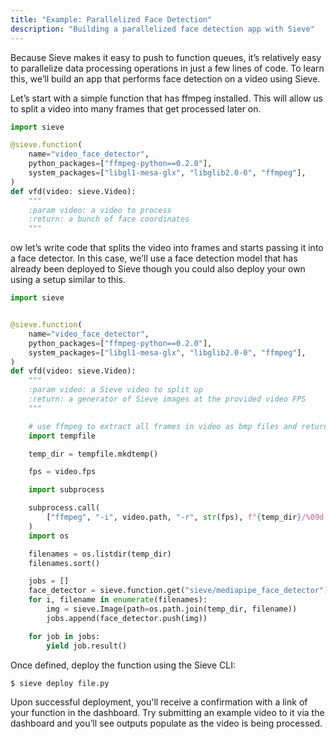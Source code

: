 ```yaml
---
title: "Example: Parallelized Face Detection"
description: "Building a parallelized face detection app with Sieve"
---
```


Because Sieve makes it easy to push to function queues, it’s relatively easy to parallelize data processing operations in just a few lines of code. To learn this, we’ll build an app that performs face detection on a video using Sieve.

Let’s start with a simple function that has ffmpeg installed. This will allow us to split a video into many frames that get processed later on.

```python
import sieve

@sieve.function(
    name="video_face_detector",
    python_packages=["ffmpeg-python==0.2.0"],
    system_packages=["libgl1-mesa-glx", "libglib2.0-0", "ffmpeg"],
)
def vfd(video: sieve.Video):
    """
    :param video: a video to process
    :return: a bunch of face coordinates
    """
```

 ow let’s write code that splits the video into frames and starts passing it into a face detector. In this case, we’ll use a face detection model that has already been deployed to Sieve though you could also deploy your own using a setup similar to this.

```python
import sieve


@sieve.function(
    name="video_face_detector",
    python_packages=["ffmpeg-python==0.2.0"],
    system_packages=["libgl1-mesa-glx", "libglib2.0-0", "ffmpeg"],
)
def vfd(video: sieve.Video):
    """
    :param video: a Sieve video to split up
    :return: a generator of Sieve images at the provided video FPS
    """

    # use ffmpeg to extract all frames in video as bmp files and return the path to the folder
    import tempfile

    temp_dir = tempfile.mkdtemp()

    fps = video.fps

    import subprocess

    subprocess.call(
        ["ffmpeg", "-i", video.path, "-r", str(fps), f"{temp_dir}/%09d.jpg"]
    )
    import os

    filenames = os.listdir(temp_dir)
    filenames.sort()

    jobs = []
    face_detector = sieve.function.get("sieve/mediapipe_face_detector")
    for i, filename in enumerate(filenames):
        img = sieve.Image(path=os.path.join(temp_dir, filename))
        jobs.append(face_detector.push(img))

    for job in jobs:
        yield job.result()
```

Once defined, deploy the function using the Sieve CLI:

```bash
$ sieve deploy file.py
```

Upon successful deployment, you'll receive a confirmation with a link of your function in the dashboard. Try submitting an example video to it via the dashboard and you’ll see outputs populate as the video is being processed.
